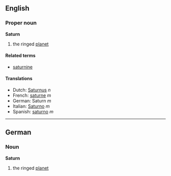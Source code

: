 ==English==
===Proper noun===
'''Saturn'''

# the ringed [[planet]]

====Related terms====
*[[saturnine]]

====Translations====
*Dutch: [[Saturnus]] ''n''
*French: [[saturne]] ''m''
*German: Saturn ''m''
*Italian: [[Saturno]] ''m''
*Spanish: [[saturno]] ''m''

----

==German==
===Noun===
'''Saturn'''

# the ringed [[planet]]